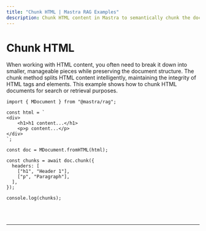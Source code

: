 ```yaml
---
title: "Chunk HTML | Mastra RAG Examples"
description: Chunk HTML content in Mastra to semantically chunk the document.
---
```



# Chunk HTML

When working with HTML content, you often need to break it down into smaller, manageable pieces while preserving the document structure. The chunk method splits HTML content intelligently, maintaining the integrity of HTML tags and elements. This example shows how to chunk HTML documents for search or retrieval purposes.

```tsx copy
import { MDocument } from "@mastra/rag";

const html = `
<div>
    <h1>h1 content...</h1>
    <p>p content...</p>
</div>
`;

const doc = MDocument.fromHTML(html);

const chunks = await doc.chunk({
  headers: [
    ["h1", "Header 1"],
    ["p", "Paragraph"],
  ],
});

console.log(chunks);
```

<br />
<br />
<hr className="dark:border-[#404040] border-gray-300" />
<br />
<br />
<GithubLink
  link={
    "https://github.com/mastra-ai/mastra/blob/main/examples/basics/rag/chunk-html"
  }
/>
